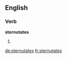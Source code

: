 
==English==

===Verb===
'''sternutates'''

# {{en-third-person singular of|sternutate}}

[[de:sternutates]]
[[fr:sternutates]]